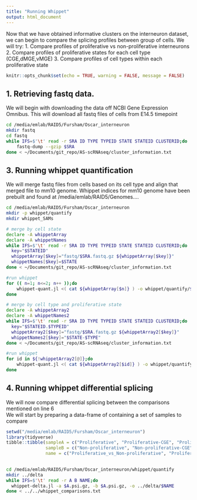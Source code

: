 ```yaml
---
title: "Running Whippet"
output: html_document
---
```


Now that we have obtained informative clusters on the interneuron dataset, we can begin to compare the splicing profiles between group of cells. We will try:
1. Compare profiles of proliferative vs non-proliferative interneurons
2. Compare profiles of proliferative states for each cell type (CGE,dMGE,vMGE)
3. Compare profiles of cell types within each proliferative state
```r
knitr::opts_chunk$set(echo = TRUE, warning = FALSE, message = FALSE)
```

## 1. Retrieving fastq data.
We will begin with downloading the data off NCBI Gene Expression Omnibus. This will download all fastq files of cells from E14.5 timepoint
```bash
cd /media/emlab/RAID5/Fursham/Oscar_interneuron
mkdir fastq
cd fastq
while IFS=$'\t' read -r SRA ID TYPE TYPEID STATE STATEID CLUSTERID;do 
	fastq-dump --gzip $SRA 
done < ~/Documents/git_repo/AS-scRNAseq/cluster_information.txt
```


## 3. Running whippet quantification
We will merge fastq files from cells based on its cell type and align that merged file to mm10 genome. Whippet indices for mm10 genome have been prebuilt and found at /media/emlab/RAID5/Genomes....

```bash
cd /media/emlab/RAID5/Fursham/Oscar_interneuron
mkdir -p whippet/quantify
mkdir whippet_SAMs

# merge by cell state
declare -A whippetArray
declare -A whippetNames
while IFS=$'\t' read -r SRA ID TYPE TYPEID STATE STATEID CLUSTERID;do 
  key="$STATEID"
  whippetArray[$key]="fastq/$SRA.fastq.gz ${whippetArray[$key]}"
  whippetNames[$key]=$STATE
done < ~/Documents/git_repo/AS-scRNAseq/cluster_information.txt

#run whippet
for (( n=1; n<=2; n++ ));do
	whippet-quant.jl <( cat ${whippetArray[$n]} ) -o whippet/quantify/${whippetNames["$n"]} -x /media/emlab/RAID5/Genomes/GRCz10/Ensembl/whippet_index/graph.jls --force-gz --biascorrect --sam > whippet_SAMs/${whippetNames[$n]}.sam 
done

# merge by cell type and proliferative state
declare -A whippetArray2
declare -A whippetNames2
while IFS=$'\t' read -r SRA ID TYPE TYPEID STATE STATEID CLUSTERID;do 
  key="$STATEID.$TYPEID"
  whippetArray2[$key]="fastq/$SRA.fastq.gz ${whippetArray2[$key]}"
  whippetNames2[$key]="$STATE-$TYPE"
done < ~/Documents/git_repo/AS-scRNAseq/cluster_information.txt

#run whippet
for id in ${!whippetArray2[@]};do
	whippet-quant.jl <( cat ${whippetArray2[$id]} ) -o whippet/quantify/${whippetNames2["$id"]} -x /media/emlab/RAID5/Genomes/GRCz10/Ensembl/whippet_index/graph.jls --force-gz --biascorrect --sam > whippet_SAMs/${whippetNames2[$id]}.sam 
done


```

## 4. Running whippet differential splicing
We will now compare differential splicing between the comparisons mentioned on line 6  
We will start by preparing a data-frame of containing a set of samples to compare
```r
setwd("/media/emlab/RAID5/Fursham/Oscar_interneuron")
library(tidyverse)
tibble::tibble(sampleA = c("Proliferative", "Proliferative-CGE", "Proliferative-dMGE", "Proliferative-vMGE", "Proliferative-vMGE", "Proliferative-vMGE", "Proliferative-dMGE", "Non-proliferative-vMGE", "Non-proliferative-vMGE", "Non-proliferative-dMGE"),
               sampleB = c("Non-proliferative", "Non-proliferative-CGE", "Non-proliferative-dMGE", "Non-proliferative-vMGE", "Proliferative-dMGE", "Proliferative-CGE", "Proliferative-CGE", "Non-proliferative-dMGE", "Non-proliferative-CGE", "Non-proliferative-CGE"),
               name = c("Proliferative_vs_Non-proliferative", "Proliferative_vs_Non-proliferative_CGE", "Proliferative_vs_Non-proliferative_dMGE", "Proliferative_vs_Non-proliferative_vMGE", "vMGE_vs_dMGE_Proliferative", "vMGE_vs_CGE_Proliferative", "dMGE_vs_CGE_Proliferative", "vMGE_vs_dMGE_Non-proliferative", "vMGE_vs_CGE_Non-proliferative", "dMGE_vs_CGE_Non-proliferative")) %>% write.table("whippet_comparisons.txt", sep = "\t", quote = F, row.names = F, col.names = F)
  
```




```bash
cd /media/emlab/RAID5/Fursham/Oscar_interneuron/whippet/quantify
mkdir ../delta
while IFS=$'\t' read -r A B NAME;do 
  whippet-delta.jl -a $A.psi.gz, -b $A.psi.gz, -o ../delta/$NAME
done < ../../whippet_comparisons.txt


```

